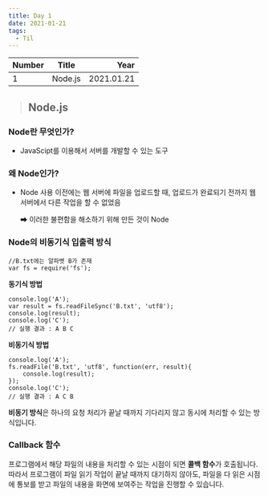 ```yaml
---
title: Day 1
date: 2021-01-21
tags:
  - Til
---
```


| Number | Title                                    | Year |
| ------ | ---------------------------------------- | ---: |
| 1      | Node.js | 2021.01.21 |

> ## Node.js

### Node란 무엇인가?
- JavaScipt를 이용해서 서버를 개발할 수 있는 도구

### 왜 Node인가?
- Node 사용 이전에는 웹 서버에 파일을 업로드할 때, 업로드가 완료되기 전까지 웹 서버에서 다른 작업을 할 수 없었음 
    
    ➡ 이러한 불편함을 해소하기 위해 만든 것이 Node

### Node의 비동기식 입출력 방식
    //B.txt에는 알파벳 B가 존재
    var fs = require('fs');
**동기식 방법**

    console.log('A');
    var result = fs.readFileSync('B.txt', 'utf8');
    console.log(result);
    console.log('C');
    // 실행 결과 : A B C

**비동기식 방법**

    console.log('A');
    fs.readFile('B.txt', 'utf8', function(err, result){
        console.log(result);
    });
    console.log('C');
    // 실행 결과 : A C B

**비동기 방식**은 하나의 요청 처리가 끝날 때까지 기다리지 않고 동시에 처리할 수 있는 방식입니다.

### Callback 함수
프로그램에서 해당 파일의 내용을 처리할 수 있는 시점이 되면 **콜백 함수**가 호출됩니다. 따라서 프로그램이 파일 읽기 작업이 끝날 때까지 대기하지 않아도, 파일을 다 읽은 시점에 통보를 받고 파일의 내용을 화면에 보여주는 작업을 진행할 수 있습니다.
